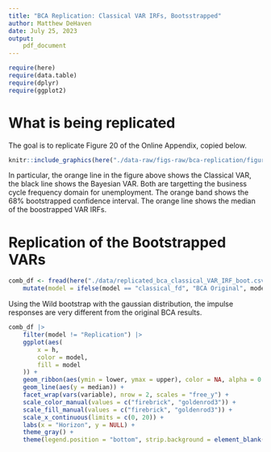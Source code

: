 ```yaml
---
title: "BCA Replication: Classical VAR IRFs, Bootsstrapped"
author: Matthew DeHaven
date: July 25, 2023
output: 
    pdf_document
---
```

```r
require(here)
require(data.table)
require(dplyr)
require(ggplot2)
```

# What is being replicated
The goal is to replicate Figure 20 of the Online Appendix, copied below.

```r
knitr::include_graphics(here("./data-raw/figs-raw/bca-replication/figure20.png"))
```

In particular, the orange line in the figure above shows the Classical VAR, the black line shows the Bayesian VAR.
Both are targetting the business cycle frequency domain for unemployment.
The orange band shows the 68% bootstrapped confidence interval.
The orange line shows the median of the boostrapped VAR IRFs.

# Replication of the Bootstrapped VARs

```r
comb_df <- fread(here("./data/replicated_bca_classical_VAR_IRF_boot.csv")) |>
    mutate(model = ifelse(model == "classical_fd", "BCA Original", model))
```

Using the Wild bootstrap with the gaussian distribution, the impulse responses are very different from the original BCA results.
```r
comb_df |>
    filter(model != "Replication") |>
    ggplot(aes(
        x = h,
        color = model,
        fill = model
    )) +
    geom_ribbon(aes(ymin = lower, ymax = upper), color = NA, alpha = 0.3) +
    geom_line(aes(y = median)) +
    facet_wrap(vars(variable), nrow = 2, scales = "free_y") +
    scale_color_manual(values = c("firebrick", "goldenrod3")) +
    scale_fill_manual(values = c("firebrick", "goldenrod3")) +
    scale_x_continuous(limits = c(0, 20)) +
    labs(x = "Horizon", y = NULL) +
    theme_gray() +
    theme(legend.position = "bottom", strip.background = element_blank(), panel.grid.minor = element_blank())
```

